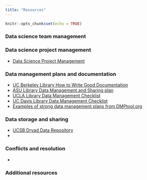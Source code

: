 ```yaml
---
title: "Resources"
---
```


```r
knitr::opts_chunk$set(echo = TRUE)
```

### Data science team management

### Data science project management

- [Data Science Project Management](https://www.datascience-pm.com/)


### Data management plans and documentation

- [UC Berkeley Library How to Write Good Documentation](https://guides.lib.berkeley.edu/how-to-write-good-documentation)
- [ASU Library Data Management and Sharing plan](https://libguides.asu.edu/data/start/checklist)
- [UCLA Library Data Management Checklist](https://guides.library.ucla.edu/c.php?g=180539&p=1190233)
- [UC Davis Library Data Management Checklist](https://www.library.ucdavis.edu/guide/managing-your-data-a-project-checklist/)
- [Examples of strong data management plans from DMPtool.org](https://blog.dmptool.org/2021/05/19/dmp-competition-winners-dmps-so-good-they-go-to-11/)


### Data storage and sharing 

- [UCSB Dryad Data Repository](https://www.library.ucsb.edu/research-data-services/repository)
- 

### Conflicts and resolution

- 

### Additional resources
